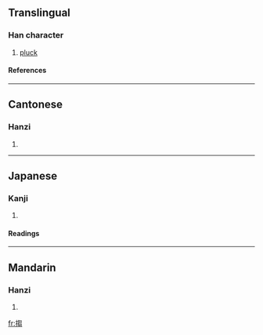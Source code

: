 ==Translingual==
===Han character===
{{Han char|rn=64|rad=手|as=10|sn=13|four=5702<sub>7</sub>|canj=手心山山 (QPUU)}}
# [[pluck]]
====References====
{{Han ref|kx=0445.420|dkj=12453|dj=0796.210|hdz=31935.070|uh=640A|ud=25610|bh=DDB1|bd=56753}}
----
==Cantonese==
===Hanzi===
{{yue-hanzi|jyut=|y=chau1}}
# {{defn|Cantonese}}
----
==Japanese==
===Kanji===
{{ja-kanji|grade=|rs=手10}}
# {{defn|Japanese}} 
====Readings====
{{ja-readings|on=[[しゅう]] (shū), [[しゅ]] (shu), [[す]] (su)|kun=}}
----
==Mandarin==
===Hanzi===
{{cmn-hanzi|pin=[[chōu]] (chou1)|wg=ch'ou<sup>1</sup>}}
# {{defn|Mandarin}}

[[fr:搊]]